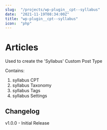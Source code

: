 ```yaml
---
slug:  "/projects/wp-plugin__cpt--syllabus"
date:  "2021-11-19T08:34:00Z"
title: "wp-plugin__cpt--syllabus"
icon:  "php"
---
```



# Articles

Used to create the 'Syllabus' Custom Post Type

Contains:

1. syllabus CPT
1. syllabus Taxonomy
1. syllabus Tags
1. syllabus Settings

## Changelog


v1.0.0 - Initial Release